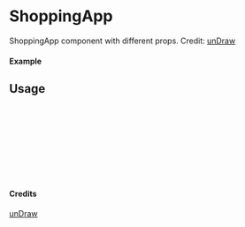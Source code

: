 
<Meta of={ShoppingApp} title="unDraw/ShoppingApp" />

# ShoppingApp

ShoppingApp component with different props.
Credit: [unDraw](https://undraw.co/illustrations)

#### Example

<Canvas of={ShoppingApp.Primary} />

## Usage

```ts
import { ShoppingApp } from "yadl-ui";

const Example = () => {
  return (
      <ShoppingApp />
  );
};

export default Example;
```

#### Credits
[unDraw](https://undraw.co/illustrations)
